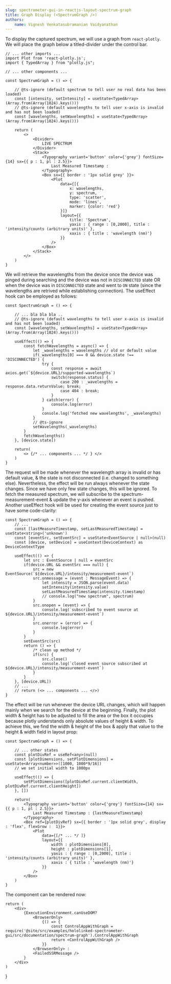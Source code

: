 ```yaml
---
slug: spectrometer-gui-in-reactjs-layout-spectrum-graph
title: Graph Display (<SpectrumGraph />)
authors:
    name: Vignesh Venkatasubramanian Vaidyanathan
---
```


To display the captured spectrum, we will use a graph from `react-plotly`. We will place the graph below a titled-divider under the control bar. 

```tsx showLineNumbers {10,12,26-27} title='/src/core/device.tsx'
// ... other imports ...
import Plot from 'react-plotly.js';
import { TypedArray } from "plotly.js";

// ... other components ...

const SpectrumGraph = () => {

    // @ts-ignore (default spectrum to tell user no real data has been loaded)
    const [intensity, setIntensity] = useState<TypedArray>(Array.from(Array(1024).keys()))
    // @ts-ignore (default wavelengths to tell user x-axis is invalid and has not been loaded)
    const [wavelengths, setWavelengths] = useState<TypedArray>(Array.from(Array(1024).keys()))

    return (
        <>
            <Divider>
                LIVE SPECTRUM
            </Divider>
            <Stack>
                <Typography variant='button' color={'grey'} fontSize={14} sx={{ p : 1, pl : 2.5}}>
                    Last Measured Timestamp : 
                </Typography>
                <Box sx={{ border : '1px solid grey' }}>
                    <Plot 
                        data={[{
                            x: wavelengths,
                            y: spectrum,
                            type: 'scatter',
                            mode: 'lines',
                            marker: {color: 'red'}
                        }]}
                        layout={{ 
                            title: 'Spectrum',
                            yaxis : { range : [0,2000], title : 'intensity/counts (arbitrary units)' },
                            xaxis : { title : 'wavelength (nm)'}                        
                        }}
                    />
                </Box>
            </Stack>
        </>
    )
}
```

We will retrieve the wavelengths from the device once the device was pinged during searching and the device was not in `DISCONNECTED` state OR when 
the device was in `DISCONNECTED` state and went to `ON` state (since the wavelengths are retrived while establishing connection). 
The useEffect hook can be employed as follows:

```tsx showLineNumbers {10} title='/src/core/device.tsx'
const SpectrumGraph = () => {

    // ... bla bla bla ..
    // @ts-ignore (default wavelengths to tell user x-axis is invalid and has not been loaded)
    const [wavelengths, setWavelengths] = useState<TypedArray>(Array.from(Array(1024).keys()))

    useEffect(() => {
        const fetchWavelengths = async() => {
            let _wavelengths = wavelengths // old or default value
            if(_wavelengths[0] === 0 && device.state !== 'DISCONNECTED') {
                try {
                    const response = await axios.get(`${device.URL}/supported-wavelengths`)
                    switch(response.status) {
                        case 200 : _wavelengths = response.data.returnValue; break;
                        case 404 : break;
                    }
                } catch(error) {
                    console.log(error)
                }
                console.log('fetched new wavelengths', _wavelengths)
            }
            // @ts-ignore
            setWavelengths(_wavelengths)
        }
        fetchWavelengths()
    }, [device.state])

    return(
        <> {/* ... components ... */ } </>
    )
}
```
The request will be made whenever the wavelength array is invalid or has default value, & the state is not disconnected (i.e. changed to something else). 
Nevertheless, the effect will be run always whenever the state changes. Since we have only few state changes, this will be ignored. 
To fetch the measured spectrum, we will subscribe to the spectrum-measurement-event & update the y-axis whenever an event is pushed. Another useEffect hook 
will be used for creating the event source just to have some code-clarity:   


```tsx showLineNumbers {4-5,10,12-14,32}
const SpectrumGraph = () => {
    // ...
    const [lastMeasureTimestamp, setLastMeasuredTimestamp] = useState<string>('unknown')
    const [eventSrc, setEventSrc] = useState<EventSource | null>(null)
    const [device, setDevice] = useContext(DeviceContext) as DeviceContextType

    useEffect(() => {
        let src : EventSource | null = eventSrc
        if(device.URL && eventSrc === null) {
            src = new EventSource(`${device.URL}/intensity/measurement-event`)
            src.onmessage = (event : MessageEvent) => {
                let intensity = JSON.parse(event.data)
                setIntensity(intensity.value)
                setLastMeasuredTimestamp(intensity.timestamp)
                // console.log("new spectrum", spectrum)
            }
            src.onopen = (event) => {
                console.log(`subscribed to event source at ${device.URL}/intensity/measurement-event`)
            } 
            src.onerror = (error) => {
                console.log(error)
            }
        }
        setEventSrc(src)
        return () => {
            /* clean up method */
            if(src) {
                src.close()
                console.log(`closed event source subscribed at ${device.URL}/intensity/measurement-event`)
            }
        }
    }, [device.URL])
    // ...
    // return (<> ... components ... </>)
}
```

The effect will be run whenever the device URL changes, which will happen mainly when we search for the device at the beginning. 
Finally, the plot width & height has to be adjusted to fill the area or the box it occupies because plotly understands only 
absolute values of height & width. To achieve this, we find the width & height of the box & apply that value to the 
height & width field in layout prop:

```tsx showLineNumbers {4,16,20-21}
const SpectrumGraph = () => {

    // ... other states 
    const plotDivRef = useRef<any>(null)
    const [plotDimensions, setPlotDimensions] = useState<Array<number>>([1000, 1000*9/16])
    // we set initial width to 1000px 

    useEffect(() => {
        setPlotDimensions([plotDivRef.current.clientWidth, plotDivRef.current.clientHeight])
    }, [])

    return(
        <Typography variant='button' color={'grey'} fontSize={14} sx={{ p : 1, pl : 2.5}}>
            Last Measured Timestamp : {lastMeasureTimestamp}
        </Typography>
        <Box ref={plotDivRef} sx={{ border : '1px solid grey', display : 'flex', flexGrow :  1}}>
            <Plot 
                data={[/* ... */ ]}
                layout={{ 
                    width : plotDimensions[0], 
                    height : plotDimensions[1], 
                    yaxis : { range : [0,2000], title : 'intensity/counts (arbitrary units)' },
                    xaxis : { title : 'wavelength (nm)'}
                }}
            />
        </Box>
    )
}
```

The component can be rendered now:

    return (
        <div>
            {ExecutionEnvironment.canUseDOM? 
                <BrowserOnly>
                    {() => {
                        const ControlAppWithGraph = require('@site/src/examples/hololinked-spectrometer-gui/src/documentation/spectrum-graph').ControlAppWithGraph
                        return <ControlAppWithGraph />
                    }} 
                </BrowserOnly> : 
                <FailedSSRMessage />
            }
        </div>
    )
}

<BrowserControlAppWithGraph />


